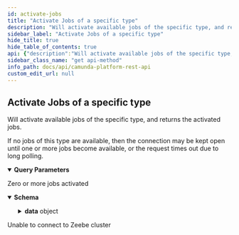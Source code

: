 ```yaml
---
id: activate-jobs
title: "Activate Jobs of a specific type"
description: "Will activate available jobs of the specific type, and returns the activated jobs."
sidebar_label: "Activate Jobs of a specific type"
hide_title: true
hide_table_of_contents: true
api: {"description":"Will activate available jobs of the specific type, and returns the activated jobs.\n\nIf no jobs of this type are available, then the connection may be kept open until one or\nmore jobs become available, or the request times out due to long polling.","operationId":"activateJobs","parameters":[{"name":"type","description":"The type of the job to activate","in":"query","style":"form","required":true,"schema":{"type":"string"}},{"name":"maxJobsToActivate","description":"The maximum number of jobs to activate in this request","in":"query","style":"form","required":false,"schema":{"type":"integer","format":"int32","default":32}},{"name":"worker","description":"The name of the worker requesting to activate the jobs","in":"query","style":"form","required":false,"schema":{"type":"string","default":"default"}},{"name":"jobTimeout","description":"Duration during which the activated jobs are claimed by this worker","in":"query","style":"form","required":false,"schema":{"type":"string","default":"5m"},"examples":{"durationTenSeconds":{"summary":"Duration of ten seconds","value":"10s"},"durationFiveMin":{"summary":"Duration of five minutes","value":"5m"},"durationOneAndAHalfHour":{"summary":"Duration of one hour and thirty minutes","value":"1h30m"}}},{"name":"fetchVariables","description":"Names of the variables to fetch with each job.\n\nIf empty, all visible variables at the time of activation for the scope of the job will\nbe returned.","in":"query","style":"form","required":false,"schema":{"type":"array","items":{"type":"string"}}}],"responses":{"200":{"description":"Zero or more jobs activated","content":{"application/json":{"schema":{"title":"A response to a request to Activate Jobs","description":"A response to a request to Activate Jobs","type":"object","properties":{"data":{"type":"object","properties":{"jobs":{"type":"array","items":{"title":"A unit of work within a process","description":"A job represents a distinct unit of work within a business process.\n\nService tasks represent such jobs in your process and are identified by a unique id.\nA job has a type to allow specific job workers to find jobs that they can work on.","type":"object","properties":{"key":{"type":"integer","format":"int64","description":"Key of the job"},"status":{"type":"string","description":"The status of the job","enum":["activatable","activated","failed","error_thrown","completed"]},"type":{"type":"string","description":"Type of the job"},"processInstanceKey":{"type":"integer","format":"int64","description":"Key of the process instance which this job belongs to"},"bpmnProcessId":{"type":"string","description":"BPMN process id of the process which this job belongs to"},"processDefinitionVersion":{"type":"integer","format":"int32","description":"Version number of the process which this job belongs to"},"processDefinitionKey":{"type":"integer","format":"int64","description":"Key of the process which this job belongs to"},"elementId":{"type":"string","description":"Id of the element in the process which this job belongs to"},"elementInstanceKey":{"type":"integer","format":"int64","description":"Key of the element instance which this job belongs to"},"customHeaders":{"type":"object","description":"Set of custom headers defined during modelling; returned as a serialized JSON document\n"},"worker":{"type":"string","description":"Name of the worker that activated this job"},"retries":{"type":"integer","format":"int32","description":"Number of retries left for this job"},"deadline":{"type":"integer","format":"int64","description":"UNIX epoch timestamp specifying when the job can be activated again"},"variables":{"type":"object","description":"JSON document consisting of all variables visible to the task scope at the time of job\nactivation\n"}}}}}},"error":{"type":"string"}}}}}},"503":{"description":"Unable to connect to Zeebe cluster"}},"method":"get","path":"/jobs","info":{"title":"Camunda Platform REST API","description":"REST API to interact with Camunda Platform 8","version":"0.0.1"},"postman":{"name":"Activate Jobs of a specific type","description":{"content":"Will activate available jobs of the specific type, and returns the activated jobs.\n\nIf no jobs of this type are available, then the connection may be kept open until one or\nmore jobs become available, or the request times out due to long polling.","type":"text/plain"},"url":{"path":["jobs"],"host":["{{baseUrl}}"],"query":[{"disabled":false,"description":{"content":"(Required) The type of the job to activate","type":"text/plain"},"key":"type","value":""},{"disabled":false,"description":{"content":"The maximum number of jobs to activate in this request","type":"text/plain"},"key":"maxJobsToActivate","value":""},{"disabled":false,"description":{"content":"The name of the worker requesting to activate the jobs","type":"text/plain"},"key":"worker","value":""},{"disabled":false,"description":{"content":"Duration during which the activated jobs are claimed by this worker","type":"text/plain"},"key":"jobTimeout","value":""},{"disabled":false,"description":{"content":"Names of the variables to fetch with each job.\n\nIf empty, all visible variables at the time of activation for the scope of the job will\nbe returned.","type":"text/plain"},"key":"fetchVariables","value":""}],"variable":[]},"header":[{"key":"Accept","value":"application/json"}],"method":"GET"}}
sidebar_class_name: "get api-method"
info_path: docs/api/camunda-platform-rest-api
custom_edit_url: null
---
```



## Activate Jobs of a specific type



Will activate available jobs of the specific type, and returns the activated jobs.

If no jobs of this type are available, then the connection may be kept open until one or
more jobs become available, or the request times out due to long polling.

<details style={{"marginBottom":"1rem"}} data-collapsed={false} open={true}><summary style={{}}><strong>Query Parameters</strong></summary><div><ul><ParamsItem className={"paramsItem"} param={{"name":"type","description":"The type of the job to activate","in":"query","style":"form","required":true,"schema":{"type":"string"}}}></ParamsItem><ParamsItem className={"paramsItem"} param={{"name":"maxJobsToActivate","description":"The maximum number of jobs to activate in this request","in":"query","style":"form","required":false,"schema":{"type":"integer","format":"int32","default":32}}}></ParamsItem><ParamsItem className={"paramsItem"} param={{"name":"worker","description":"The name of the worker requesting to activate the jobs","in":"query","style":"form","required":false,"schema":{"type":"string","default":"default"}}}></ParamsItem><ParamsItem className={"paramsItem"} param={{"name":"jobTimeout","description":"Duration during which the activated jobs are claimed by this worker","in":"query","style":"form","required":false,"schema":{"type":"string","default":"5m"},"examples":{"durationTenSeconds":{"summary":"Duration of ten seconds","value":"10s"},"durationFiveMin":{"summary":"Duration of five minutes","value":"5m"},"durationOneAndAHalfHour":{"summary":"Duration of one hour and thirty minutes","value":"1h30m"}}}}></ParamsItem><ParamsItem className={"paramsItem"} param={{"name":"fetchVariables","description":"Names of the variables to fetch with each job.\n\nIf empty, all visible variables at the time of activation for the scope of the job will\nbe returned.","in":"query","style":"form","required":false,"schema":{"type":"array","items":{"type":"string"}}}}></ParamsItem></ul></div></details><div><ApiTabs><TabItem label={"200"} value={"200"}><div>

Zero or more jobs activated

</div><div><MimeTabs schemaType={"response"}><TabItem label={"application/json"} value={"application/json"}><SchemaTabs><TabItem label={"Schema"} value={"Schema"}><details style={{}} data-collapsed={false} open={true}><summary style={{"textAlign":"left"}}><strong>Schema</strong></summary><div style={{"textAlign":"left","marginLeft":"1rem"}}></div><ul style={{"marginLeft":"1rem"}}><SchemaItem collapsible={true} className={"schemaItem"}><details style={{}}><summary style={{}}><strong>data</strong><span style={{"opacity":"0.6"}}> object</span></summary><div style={{"marginLeft":"1rem"}}><SchemaItem collapsible={true} className={"schemaItem"}><details style={{}}><summary style={{}}><strong>jobs</strong><span style={{"opacity":"0.6"}}> object[]</span></summary><div style={{"marginLeft":"1rem"}}><li><div style={{"fontSize":"var(--ifm-code-font-size)","opacity":"0.6","marginLeft":"-.5rem","paddingBottom":".5rem"}}>Array [</div></li><SchemaItem collapsible={false} name={"key"} required={false} schemaName={"int64"} qualifierMessage={undefined} schema={{"type":"integer","format":"int64","description":"Key of the job"}}></SchemaItem><SchemaItem collapsible={false} name={"status"} required={false} schemaName={"string"} qualifierMessage={"**Possible values:** [`activatable`, `activated`, `failed`, `error_thrown`, `completed`]"} schema={{"type":"string","description":"The status of the job","enum":["activatable","activated","failed","error_thrown","completed"]}}></SchemaItem><SchemaItem collapsible={false} name={"type"} required={false} schemaName={"string"} qualifierMessage={undefined} schema={{"type":"string","description":"Type of the job"}}></SchemaItem><SchemaItem collapsible={false} name={"processInstanceKey"} required={false} schemaName={"int64"} qualifierMessage={undefined} schema={{"type":"integer","format":"int64","description":"Key of the process instance which this job belongs to"}}></SchemaItem><SchemaItem collapsible={false} name={"bpmnProcessId"} required={false} schemaName={"string"} qualifierMessage={undefined} schema={{"type":"string","description":"BPMN process id of the process which this job belongs to"}}></SchemaItem><SchemaItem collapsible={false} name={"processDefinitionVersion"} required={false} schemaName={"int32"} qualifierMessage={undefined} schema={{"type":"integer","format":"int32","description":"Version number of the process which this job belongs to"}}></SchemaItem><SchemaItem collapsible={false} name={"processDefinitionKey"} required={false} schemaName={"int64"} qualifierMessage={undefined} schema={{"type":"integer","format":"int64","description":"Key of the process which this job belongs to"}}></SchemaItem><SchemaItem collapsible={false} name={"elementId"} required={false} schemaName={"string"} qualifierMessage={undefined} schema={{"type":"string","description":"Id of the element in the process which this job belongs to"}}></SchemaItem><SchemaItem collapsible={false} name={"elementInstanceKey"} required={false} schemaName={"int64"} qualifierMessage={undefined} schema={{"type":"integer","format":"int64","description":"Key of the element instance which this job belongs to"}}></SchemaItem><SchemaItem collapsible={false} name={"customHeaders"} required={false} schemaName={"object"} qualifierMessage={undefined} schema={{"type":"object","description":"Set of custom headers defined during modelling; returned as a serialized JSON document\n"}}></SchemaItem><SchemaItem collapsible={false} name={"worker"} required={false} schemaName={"string"} qualifierMessage={undefined} schema={{"type":"string","description":"Name of the worker that activated this job"}}></SchemaItem><SchemaItem collapsible={false} name={"retries"} required={false} schemaName={"int32"} qualifierMessage={undefined} schema={{"type":"integer","format":"int32","description":"Number of retries left for this job"}}></SchemaItem><SchemaItem collapsible={false} name={"deadline"} required={false} schemaName={"int64"} qualifierMessage={undefined} schema={{"type":"integer","format":"int64","description":"UNIX epoch timestamp specifying when the job can be activated again"}}></SchemaItem><SchemaItem collapsible={false} name={"variables"} required={false} schemaName={"object"} qualifierMessage={undefined} schema={{"type":"object","description":"JSON document consisting of all variables visible to the task scope at the time of job\nactivation\n"}}></SchemaItem><li><div style={{"fontSize":"var(--ifm-code-font-size)","opacity":"0.6","marginLeft":"-.5rem"}}>]</div></li></div></details></SchemaItem></div></details></SchemaItem><SchemaItem collapsible={false} name={"error"} required={false} schemaName={"string"} qualifierMessage={undefined} schema={{"type":"string"}}></SchemaItem></ul></details></TabItem><TabItem label={"Example (from schema)"} value={"Example (from schema)"}><ResponseSamples responseExample={"{\n  \"data\": {\n    \"jobs\": [\n      {\n        \"key\": 0,\n        \"status\": \"activatable\",\n        \"type\": \"string\",\n        \"processInstanceKey\": 0,\n        \"bpmnProcessId\": \"string\",\n        \"processDefinitionVersion\": 0,\n        \"processDefinitionKey\": 0,\n        \"elementId\": \"string\",\n        \"elementInstanceKey\": 0,\n        \"customHeaders\": {},\n        \"worker\": \"string\",\n        \"retries\": 0,\n        \"deadline\": 0,\n        \"variables\": {}\n      }\n    ]\n  },\n  \"error\": \"string\"\n}"} language={"json"}></ResponseSamples></TabItem></SchemaTabs></TabItem></MimeTabs></div></TabItem><TabItem label={"503"} value={"503"}><div>

Unable to connect to Zeebe cluster

</div><div></div></TabItem></ApiTabs></div>
      